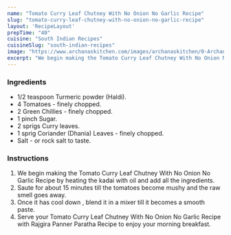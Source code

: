 ---
name: "Tomato Curry Leaf Chutney With No Onion No Garlic Recipe"
slug: "tomato-curry-leaf-chutney-with-no-onion-no-garlic-recipe"
layout: 'RecipeLayout'
prepTime: "40"
cuisine: "South Indian Recipes"
cuisineSlug: "south-indian-recipes"
image: "https://www.archanaskitchen.com/images/archanaskitchen/0-Archanas-Kitchen-Recipes/2016/sept-21/Tomato_Curry_Leaf_Chutney_No_Onion_No_Garlic_Recipe-4.jpg"
excerpt: "We begin making the Tomato Curry Leaf Chutney With No Onion No Garlic Recipe by heating the kadai with oil and add all the ingredients"
---

### Ingredients

- 1/2 teaspoon Turmeric powder (Haldi).
- 4 Tomatoes - finely chopped.
- 2 Green Chillies - finely chopped.
- 1 pinch Sugar.
- 2 sprigs Curry leaves.
- 1 sprig Coriander (Dhania) Leaves - finely chopped.
- Salt - or rock salt to taste.

### Instructions

1. We begin making the Tomato Curry Leaf Chutney With No Onion No Garlic Recipe by heating the kadai with oil and add all the ingredients.
1. Saute for about 15 minutes till the tomatoes become mushy and the raw smell goes away.
1. Once it has cool down , blend it in a mixer till it becomes a smooth paste.
1. Serve your Tomato Curry Leaf Chutney With No Onion No Garlic Recipe with Rajgira Panner Paratha Recipe to enjoy your morning breakfast.
